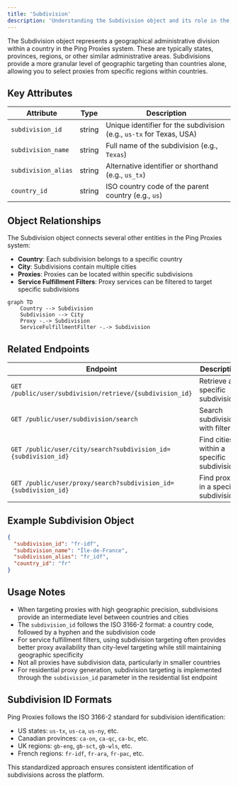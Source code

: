 ```yaml
---
title: 'Subdivision'
description: 'Understanding the Subdivision object and its role in the Ping Proxies API'
---
```


The Subdivision object represents a geographical administrative division within a country in the Ping Proxies system. These are typically states, provinces, regions, or other similar administrative areas. Subdivisions provide a more granular level of geographic targeting than countries alone, allowing you to select proxies from specific regions within countries.

## Key Attributes

| Attribute | Type | Description |
|-----------|------|-------------|
| `subdivision_id` | string | Unique identifier for the subdivision (e.g., `us-tx` for Texas, USA) |
| `subdivision_name` | string | Full name of the subdivision (e.g., `Texas`) |
| `subdivision_alias` | string | Alternative identifier or shorthand (e.g., `us_tx`) |
| `country_id` | string | ISO country code of the parent country (e.g., `us`) |

## Object Relationships

The Subdivision object connects several other entities in the Ping Proxies system:

- **Country**: Each subdivision belongs to a specific country
- **City**: Subdivisions contain multiple cities
- **Proxies**: Proxies can be located within specific subdivisions
- **Service Fulfillment Filters**: Proxy services can be filtered to target specific subdivisions

```mermaid
graph TD
    Country --> Subdivision
    Subdivision --> City
    Proxy -.-> Subdivision
    ServiceFulfillmentFilter -.-> Subdivision
```

## Related Endpoints

| Endpoint | Description |
|----------|-------------|
| `GET /public/user/subdivision/retrieve/{subdivision_id}` | Retrieve a specific subdivision |
| `GET /public/user/subdivision/search` | Search subdivisions with filters |
| `GET /public/user/city/search?subdivision_id={subdivision_id}` | Find cities within a specific subdivision |
| `GET /public/user/proxy/search?subdivision_id={subdivision_id}` | Find proxies in a specific subdivision |

## Example Subdivision Object

```json
{
  "subdivision_id": "fr-idf",
  "subdivision_name": "Île-de-France",
  "subdivision_alias": "fr_idf",
  "country_id": "fr"
}
```

## Usage Notes

- When targeting proxies with high geographic precision, subdivisions provide an intermediate level between countries and cities
- The `subdivision_id` follows the ISO 3166-2 format: a country code, followed by a hyphen and the subdivision code
- For service fulfillment filters, using subdivision targeting often provides better proxy availability than city-level targeting while still maintaining geographic specificity
- Not all proxies have subdivision data, particularly in smaller countries
- For residential proxy generation, subdivision targeting is implemented through the `subdivision_id` parameter in the residential list endpoint

## Subdivision ID Formats

Ping Proxies follows the ISO 3166-2 standard for subdivision identification:

- US states: `us-tx`, `us-ca`, `us-ny`, etc.
- Canadian provinces: `ca-on`, `ca-qc`, `ca-bc`, etc.
- UK regions: `gb-eng`, `gb-sct`, `gb-wls`, etc.
- French regions: `fr-idf`, `fr-ara`, `fr-pac`, etc.

This standardized approach ensures consistent identification of subdivisions across the platform.